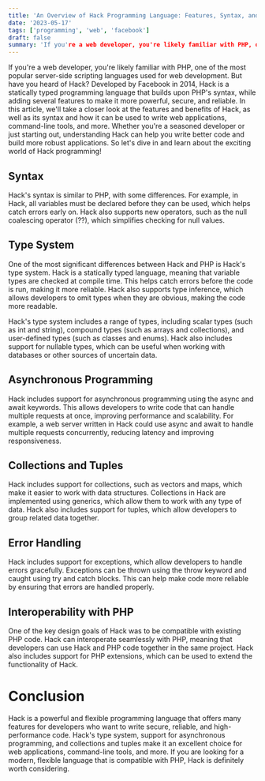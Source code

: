 ```yaml
---
title: 'An Overview of Hack Programming Language: Features, Syntax, and Benefits'
date: '2023-05-17'
tags: ['programming', 'web', 'facebook']
draft: false
summary: 'If you're a web developer, you're likely familiar with PHP, one of the most popular server-side scripting languages used for web development. But have you heard of Hack? Developed by Facebook...'
---
```


If you're a web developer, you're likely familiar with PHP, one of the most popular server-side scripting languages used for web development. But have you heard of Hack? Developed by Facebook in 2014, Hack is a statically typed programming language that builds upon PHP's syntax, while adding several features to make it more powerful, secure, and reliable. In this article, we'll take a closer look at the features and benefits of Hack, as well as its syntax and how it can be used to write web applications, command-line tools, and more. Whether you're a seasoned developer or just starting out, understanding Hack can help you write better code and build more robust applications. So let's dive in and learn about the exciting world of Hack programming!

## Syntax
Hack's syntax is similar to PHP, with some differences. For example, in Hack, all variables must be declared before they can be used, which helps catch errors early on. Hack also supports new operators, such as the null coalescing operator (??), which simplifies checking for null values.

## Type System
One of the most significant differences between Hack and PHP is Hack's type system. Hack is a statically typed language, meaning that variable types are checked at compile time. This helps catch errors before the code is run, making it more reliable. Hack also supports type inference, which allows developers to omit types when they are obvious, making the code more readable.

Hack's type system includes a range of types, including scalar types (such as int and string), compound types (such as arrays and collections), and user-defined types (such as classes and enums). Hack also includes support for nullable types, which can be useful when working with databases or other sources of uncertain data.

## Asynchronous Programming
Hack includes support for asynchronous programming using the async and await keywords. This allows developers to write code that can handle multiple requests at once, improving performance and scalability. For example, a web server written in Hack could use async and await to handle multiple requests concurrently, reducing latency and improving responsiveness.

## Collections and Tuples
Hack includes support for collections, such as vectors and maps, which make it easier to work with data structures. Collections in Hack are implemented using generics, which allow them to work with any type of data. Hack also includes support for tuples, which allow developers to group related data together.

## Error Handling
Hack includes support for exceptions, which allow developers to handle errors gracefully. Exceptions can be thrown using the throw keyword and caught using try and catch blocks. This can help make code more reliable by ensuring that errors are handled properly.

## Interoperability with PHP
One of the key design goals of Hack was to be compatible with existing PHP code. Hack can interoperate seamlessly with PHP, meaning that developers can use Hack and PHP code together in the same project. Hack also includes support for PHP extensions, which can be used to extend the functionality of Hack.

# Conclusion
Hack is a powerful and flexible programming language that offers many features for developers who want to write secure, reliable, and high-performance code. Hack's type system, support for asynchronous programming, and collections and tuples make it an excellent choice for web applications, command-line tools, and more. If you are looking for a modern, flexible language that is compatible with PHP, Hack is definitely worth considering.
